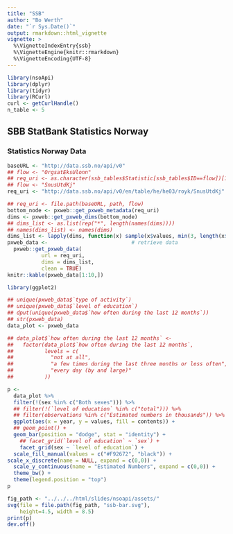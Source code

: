 ```yaml
---
title: "SSB"
author: "Bo Werth"
date: "`r Sys.Date()`"
output: rmarkdown::html_vignette
vignette: >
  %\VignetteIndexEntry{ssb}
  %\VignetteEngine{knitr::rmarkdown}
  %\VignetteEncoding{UTF-8}
---
```


```r
library(nsoApi)
library(dplyr)
library(tidyr)
library(RCurl)
curl <- getCurlHandle()
n_table <- 5
```

## SBB StatBank Statistics Norway

### Statistics Norway Data

```r
baseURL <- "http://data.ssb.no/api/v0"
## flow <- "OrgsatEksUlonn"
## req_uri <- as.character(ssb_tables$Statistic[ssb_tables$ID==flow])[1]
## flow <- "SnusUtdKj"
req_uri <- "http://data.ssb.no/api/v0/en/table/he/he03/royk/SnusUtdKj"

## req_uri <- file.path(baseURL, path, flow)
bottom_node <- pxweb::get_pxweb_metadata(req_uri)
dims <- pxweb::get_pxweb_dims(bottom_node)
## dims_list <- as.list(rep("*", length(names(dims))))
## names(dims_list) <- names(dims)
dims_list <- lapply(dims, function(x) sample(x$values, min(3, length(x$values))))
pxweb_data <-                           # retrieve data
  pxweb::get_pxweb_data(
           url = req_uri,
           dims = dims_list,
           clean = TRUE)
knitr::kable(pxweb_data[1:10,])
```

```r
library(ggplot2)

## unique(pxweb_data$`type of activity`)
## unique(pxweb_data$`level of education`)
## dput(unique(pxweb_data$`how often during the last 12 months`))
## str(pxweb_data)
data_plot <- pxweb_data

## data_plot$`how often during the last 12 months` <-
##   factor(data_plot$`how often during the last 12 months`,
##          levels = c(
##            "not at all",
##            "a few times during the last three months or less often", 
##            "every day (by and large)"
##          ))

p <-
  data_plot %>%
  filter(!(sex %in% c("Both sexes"))) %>%
  ## filter(!(`level of education` %in% c("total"))) %>%
  ## filter(observations %in% c("Estimated numbers in thousands")) %>%
  ggplot(aes(x = year, y = values, fill = contents)) +
  ## geom_point() +
  geom_bar(position = "dodge", stat = "identity") +
    ## facet_grid(`level of education` ~ `sex`) +
    facet_grid(sex ~ `level of education`) +
  scale_fill_manual(values = c("#F92672", "black")) +
scale_x_discrete(name = NULL, expand = c(0,0)) +
  scale_y_continuous(name = "Estimated Numbers", expand = c(0,0)) +
  theme_bw() +
  theme(legend.position = "top")
p
```

```r
fig_path <- "../../../html/slides/nsoapi/assets/"
svg(file = file.path(fig_path, "ssb-bar.svg"),
    height=4.5, width = 8.5)
print(p)
dev.off()
```

